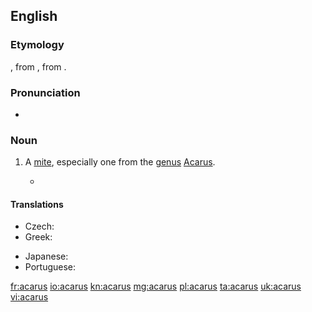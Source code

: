 ==English==
{{wikipedia|Acarina}}

===Etymology===
{{etyl|NL.|en}}, from {{etyl|grc|en}} {{m|grc|ἄκαρι||cheese mite, tick}}, from {{m|grc|ἀκαρής||tiny}}.

===Pronunciation===
* {{IPA|/ˈæk.ə.ɹəs/|lang=en}}

===Noun===
{{en-noun|acari}}

# {{label|en|zoology}} A [[mite]], especially one from the [[genus]] [[Acarus]].
#* {{quote-book|year=1658|passage=water strongly boiled; wherein the Seeds are extinguished by fire and decoction, and therefore last long and pure without such alteration, affording neither uliginous coats, gnatworms, '''Acari''', hairworms, like crude and common water|author=Sir Thomas Browne|title=The Garden of Cyrus|publisher=Folio Society|year_published=2007|page=205}}

====Translations====
{{trans-top|genus}}
* Czech: {{t+|cs|roztoč|m}}
* Greek: {{t+|el|άκαρι|n|sc=Grek}}
{{trans-mid}}
* Japanese: {{t|ja|ダニ|tr=dani|sc=Jpan}}
* Portuguese: {{t|pt|acarino|m}}
{{trans-bottom}}

[[fr:acarus]]
[[io:acarus]]
[[kn:acarus]]
[[mg:acarus]]
[[pl:acarus]]
[[ta:acarus]]
[[uk:acarus]]
[[vi:acarus]]